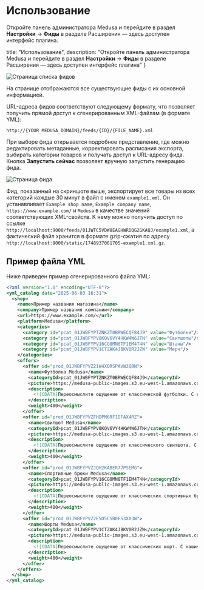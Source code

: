 
# Использование

Откройте панель администратора Medusa и перейдите в раздел **Настройки** -> **Фиды** в разделе Расширения — здесь доступен интерфейс плагина.

  title: "Использование",
  description: "Откройте панель администратора Medusa и перейдите в раздел **Настройки** -> **Фиды** в разделе Расширения — здесь доступен интерфейс плагина"
}


![Страница списка фидов](https://github.com/user-attachments/assets/7998358a-a0ed-4f46-8927-0db3189aea31)

На странице отображаются все существующие фиды с их основной информацией.

URL-адреса фидов соответствуют следующему формату, что позволяет получить прямой доступ к сгенерированным XML-файлам (в формате YML):

```
http://{YOUR_MEDUSA_DOMAIN}/feeds/{ID}/{FILE_NAME}.xml
```

При выборе фида открывается подробное представление, где можно редактировать метаданные, корректировать расписания экспорта, выбирать категории товаров и получать доступ к URL-адресу фида. Кнопка **Запустить сейчас** позволяет вручную запустить генерацию фида.

![Страница фида](https://github.com/user-attachments/assets/551f896a-8e42-44a7-9a37-0de2f436c994)

Фид, показанный на скриншоте выше, экспортирует все товары из всех категорий каждые 30 минут в файл с именем `example1.xml`. Он устанавливает `Example shop name`, `Example company name`, `https://www.example.com/` и `Medusa` в качестве значений соответствующих XML-свойств. К нему можно получить доступ по ссылке `http://localhost:9000/feeds/01JWTC5VDW8EAGHWRDQG2GKAQJ/example1.xml`, а фактический файл хранится в формате gzip-сжатия по адресу `http://localhost:9000/static/1748937061705-example1.xml.gz`.

## Пример файла YML

Ниже приведен пример сгенерированного файла YML:

```xml
<?xml version="1.0" encoding="UTF-8"?>
<yml_catalog date="2025-06-03 16:31">
  <shop>
    <name>Пример названия магазина</name>
    <company>Пример названия компании</company>
    <url>https://www.example.com/</url>
    <platform>Medusa</platform>
    <categories>
      <category id="pcat_01JWBFYPTZNKZT0BRWECQF84J9" value="Футболки"/>
      <category id="pcat_01JWBFYPV0KQV6VY4HKW4W6JTN" value="Свитшоты"/>
      <category id="pcat_01JWBFYPV16CG0MN8TF1EM4T4N" value="Штаны"/>
      <category id="pcat_01JWBFYPV1CTZAK4JBKV0R2JZW" value="Мерч"/>
    </categories>
    <offers>
      <offer id="prod_01JWBFYPVZ21W4XQRSPAVW3QBN">
        <name>Футболка Medusa</name>
        <categoryId>pcat_01JWBFYPTZNKZT0BRWECQF84J9</categoryId>
        <picture>https://medusa-public-images.s3.eu-west-1.amazonaws.com/tee-black-front.png</picture>
        <description>
          <![CDATA[Переосмыслите ощущение от классической футболки. С нашими хлопковыми футболками повседневные вещи больше не будут обычными.]]>
        </description>
        <weight>400</weight>
      </offer>
      <offer id="prod_01JWBFYPVZFHDPM6RF1DFAX4RZ">
        <name>Свитшот Medusa</name>
        <categoryId>pcat_01JWBFYPV0KQV6VY4HKW4W6JTN</categoryId>
        <picture>https://medusa-public-images.s3.eu-west-1.amazonaws.com/sweatshirt-vintage-front.png</picture>
        <description>
          <![CDATA[Переосмыслите ощущение от классического свитшота. С нашими хлопковыми свитшотами повседневные вещи больше не будут обычными.]]>
        </description>
        <weight>400</weight>
      </offer>
      <offer id="prod_01JWBFYPVZJQH2KABER77PSEMG">
        <name>Спортивные брюки Medusa</name>
        <categoryId>pcat_01JWBFYPV16CG0MN8TF1EM4T4N</categoryId>
        <picture>https://medusa-public-images.s3.eu-west-1.amazonaws.com/sweatpants-gray-front.png</picture>
        <description>
          <![CDATA[Переосмыслите ощущение от классических спортивных брюк. С нашими хлопковыми брюками повседневные вещи больше не будут обычными.]]>
        </description>
        <weight>400</weight>
      </offer>
      <offer id="prod_01JWBFYPVZ2E5D5CSB0F53XX3W">
        <name>Шорты Medusa</name>
        <categoryId>pcat_01JWBFYPV1CTZAK4JBKV0R2JZW</categoryId>
        <picture>https://medusa-public-images.s3.eu-west-1.amazonaws.com/shorts-vintage-front.png</picture>
        <description>
          <![CDATA[Переосмыслите ощущение от классических шорт. С нашими хлопковыми шортами повседневные вещи больше не будут обычными.]]>
        </description>
        <weight>400</weight>
      </offer>
    </offers>
  </shop>
</yml_catalog>
```
